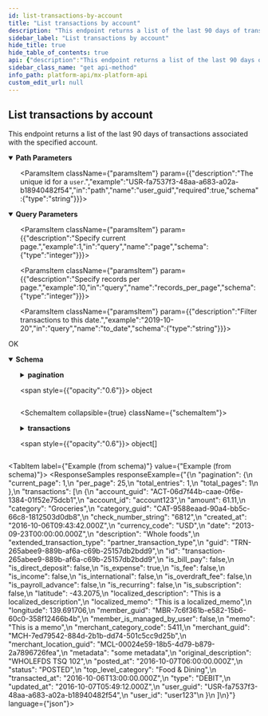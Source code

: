 ```yaml
---
id: list-transactions-by-account
title: "List transactions by account"
description: "This endpoint returns a list of the last 90 days of transactions associated with the specified account."
sidebar_label: "List transactions by account"
hide_title: true
hide_table_of_contents: true
api: {"description":"This endpoint returns a list of the last 90 days of transactions associated with the specified account.","operationId":"listTransactionsByAccount","parameters":[{"description":"The unique id for an `account`.","example":"ACT-06d7f44b-caae-0f6e-1384-01f52e75dcb1","in":"path","name":"account_guid","required":true,"schema":{"type":"string"}},{"description":"Filter transactions from this date.","example":"2015-09-20","in":"query","name":"from_date","schema":{"type":"string"}},{"description":"Specify current page.","example":1,"in":"query","name":"page","schema":{"type":"integer"}},{"description":"Specify records per page.","example":10,"in":"query","name":"records_per_page","schema":{"type":"integer"}},{"description":"Filter transactions to this date.","example":"2019-10-20","in":"query","name":"to_date","schema":{"type":"string"}},{"description":"The unique id for a `user`.","example":"USR-fa7537f3-48aa-a683-a02a-b18940482f54","in":"path","name":"user_guid","required":true,"schema":{"type":"string"}}],"responses":{"200":{"content":{"application/vnd.mx.api.v1+json":{"schema":{"properties":{"pagination":{"properties":{"current_page":{"example":1,"type":"integer"},"per_page":{"example":25,"type":"integer"},"total_entries":{"example":1,"type":"integer"},"total_pages":{"example":1,"type":"integer"}},"type":"object"},"transactions":{"items":{"properties":{"account_guid":{"example":"ACT-06d7f44b-caae-0f6e-1384-01f52e75dcb1","nullable":true,"type":"string"},"account_id":{"example":"account123","nullable":true,"type":"string"},"amount":{"example":61.11,"nullable":true,"type":"number"},"category":{"example":"Groceries","nullable":true,"type":"string"},"category_guid":{"example":"CAT-9588eaad-90a4-bb5c-66c8-1812503d0db8","nullable":true,"type":"string"},"check_number_string":{"example":"6812","nullable":true,"type":"string"},"created_at":{"example":"2016-10-06T09:43:42.000Z","nullable":true,"type":"string"},"currency_code":{"example":"USD","nullable":true,"type":"string"},"date":{"example":"2013-09-23T00:00:00.000Z","nullable":true,"type":"string"},"description":{"example":"Whole foods","nullable":true,"type":"string"},"extended_transaction_type":{"example":"partner_transaction_type","nullable":true,"type":"string"},"guid":{"example":"TRN-265abee9-889b-af6a-c69b-25157db2bdd9","nullable":true,"type":"string"},"id":{"example":"transaction-265abee9-889b-af6a-c69b-25157db2bdd9","nullable":true,"type":"string"},"is_bill_pay":{"example":false,"nullable":true,"type":"boolean"},"is_direct_deposit":{"example":false,"nullable":true,"type":"boolean"},"is_expense":{"example":true,"nullable":true,"type":"boolean"},"is_fee":{"example":false,"nullable":true,"type":"boolean"},"is_income":{"example":false,"nullable":true,"type":"boolean"},"is_international":{"example":false,"nullable":true,"type":"boolean"},"is_overdraft_fee":{"example":false,"nullable":true,"type":"boolean"},"is_payroll_advance":{"example":false,"nullable":true,"type":"boolean"},"is_recurring":{"example":false,"nullable":true,"type":"boolean"},"is_subscription":{"example":false,"nullable":true,"type":"boolean"},"latitude":{"example":-43.2075,"nullable":true,"type":"number"},"localized_description":{"example":"This is a localized_description","nullable":true,"type":"string"},"localized_memo":{"example":"This is a localized_memo","nullable":true,"type":"string"},"longitude":{"example":139.691706,"nullable":true,"type":"number"},"member_guid":{"example":"MBR-7c6f361b-e582-15b6-60c0-358f12466b4b","nullable":true,"type":"string"},"member_is_managed_by_user":{"example":false,"nullable":true,"type":"boolean"},"memo":{"example":"This is a memo","nullable":true,"type":"string"},"merchant_category_code":{"example":5411,"nullable":true,"type":"integer"},"merchant_guid":{"example":"MCH-7ed79542-884d-2b1b-dd74-501c5cc9d25b","nullable":true,"type":"string"},"merchant_location_guid":{"example":"MCL-00024e59-18b5-4d79-b879-2a7896726fea","nullable":true,"type":"string"},"metadata":{"example":"some metadata","nullable":true,"type":"string"},"original_description":{"example":"WHOLEFDS TSQ 102","nullable":true,"type":"string"},"posted_at":{"example":"2016-10-07T06:00:00.000Z","nullable":true,"type":"string"},"status":{"example":"POSTED","nullable":true,"type":"string"},"top_level_category":{"example":"Food & Dining","nullable":true,"type":"string"},"transacted_at":{"example":"2016-10-06T13:00:00.000Z","nullable":true,"type":"string"},"type":{"example":"DEBIT","nullable":true,"type":"string"},"updated_at":{"example":"2016-10-07T05:49:12.000Z","nullable":true,"type":"string"},"user_guid":{"example":"USR-fa7537f3-48aa-a683-a02a-b18940482f54","nullable":true,"type":"string"},"user_id":{"example":"user123","nullable":true,"type":"string"}},"type":"object"},"type":"array"}},"type":"object"}}},"description":"OK"}},"tags":["users"],"method":"get","path":"/users/{user_guid}/accounts/{account_guid}/transactions","servers":[{"url":"https://api.mx.com"},{"url":"https://int-api.mx.com"}],"security":[{"basicAuth":[]}],"securitySchemes":{"basicAuth":{"scheme":"basic","type":"http"}},"info":{"contact":{"name":"MX Platform API","url":"https://www.mx.com/products/platform-api"},"description":"The MX Platform API is a powerful, fully-featured API designed to make aggregating and enhancing financial data easy and reliable. It can seamlessly connect your app or website to tens of thousands of financial institutions.","title":"MX Platform API","version":"0.1.0"},"postman":{"name":"List transactions by account","description":{"content":"This endpoint returns a list of the last 90 days of transactions associated with the specified account.","type":"text/plain"},"url":{"path":["users",":user_guid","accounts",":account_guid","transactions"],"host":["{{baseUrl}}"],"query":[{"disabled":false,"description":{"content":"Filter transactions from this date.","type":"text/plain"},"key":"from_date","value":""},{"disabled":false,"description":{"content":"Specify current page.","type":"text/plain"},"key":"page","value":""},{"disabled":false,"description":{"content":"Specify records per page.","type":"text/plain"},"key":"records_per_page","value":""},{"disabled":false,"description":{"content":"Filter transactions to this date.","type":"text/plain"},"key":"to_date","value":""}],"variable":[{"disabled":false,"description":{"content":"(Required) The unique id for an `account`.","type":"text/plain"},"type":"any","value":"","key":"account_guid"},{"disabled":false,"description":{"content":"(Required) The unique id for a `user`.","type":"text/plain"},"type":"any","value":"","key":"user_guid"}]},"header":[{"key":"Accept","value":"application/vnd.mx.api.v1+json"}],"method":"GET"}}
sidebar_class_name: "get api-method"
info_path: platform-api/mx-platform-api
custom_edit_url: null
---
```



## List transactions by account



This endpoint returns a list of the last 90 days of transactions associated with the specified account.


<details style={{"marginBottom":"1rem"}} data-collapsed={false} open={true}>
<summary style={{}}>
<strong>Path Parameters</strong>
</summary>

<div>
<ul>
<ParamsItem className={"paramsItem"} param={{"description":"The unique id for an `account`.","example":"ACT-06d7f44b-caae-0f6e-1384-01f52e75dcb1","in":"path","name":"account_guid","required":true,"schema":{"type":"string"}}}></ParamsItem>

<ParamsItem className={"paramsItem"} param={{"description":"The unique id for a `user`.","example":"USR-fa7537f3-48aa-a683-a02a-b18940482f54","in":"path","name":"user_guid","required":true,"schema":{"type":"string"}}}></ParamsItem>
</ul>
</div>
</details>

<details style={{"marginBottom":"1rem"}} data-collapsed={false} open={true}>
<summary style={{}}>
<strong>Query Parameters</strong>
</summary>

<div>
<ul>
<ParamsItem className={"paramsItem"} param={{"description":"Filter transactions from this date.","example":"2015-09-20","in":"query","name":"from_date","schema":{"type":"string"}}}></ParamsItem>

<ParamsItem className={"paramsItem"} param={{"description":"Specify current page.","example":1,"in":"query","name":"page","schema":{"type":"integer"}}}></ParamsItem>

<ParamsItem className={"paramsItem"} param={{"description":"Specify records per page.","example":10,"in":"query","name":"records_per_page","schema":{"type":"integer"}}}></ParamsItem>

<ParamsItem className={"paramsItem"} param={{"description":"Filter transactions to this date.","example":"2019-10-20","in":"query","name":"to_date","schema":{"type":"string"}}}></ParamsItem>
</ul>
</div>
</details>

<div>
<ApiTabs>
<TabItem label={"200"} value={"200"}>
<div>

OK

</div>

<div>
<MimeTabs schemaType={"response"}>
<TabItem label={"application/vnd.mx.api.v1+json"} value={"application/vnd.mx.api.v1+json"}>
<SchemaTabs>
<TabItem label={"Schema"} value={"Schema"}>
<details style={{}} data-collapsed={false} open={true}>
<summary style={{"textAlign":"left"}}>
<strong>Schema</strong>
</summary>

<div style={{"textAlign":"left","marginLeft":"1rem"}}></div>

<ul style={{"marginLeft":"1rem"}}>
<SchemaItem collapsible={true} className={"schemaItem"}>
<details style={{}}>
<summary style={{}}>
<strong>pagination</strong>

<span style={{"opacity":"0.6"}}> object</span>
</summary>

<div style={{"marginLeft":"1rem"}}>
<SchemaItem collapsible={false} name={"current_page"} required={false} schemaName={"integer"} qualifierMessage={undefined} schema={{"example":1,"type":"integer"}}></SchemaItem>

<SchemaItem collapsible={false} name={"per_page"} required={false} schemaName={"integer"} qualifierMessage={undefined} schema={{"example":25,"type":"integer"}}></SchemaItem>

<SchemaItem collapsible={false} name={"total_entries"} required={false} schemaName={"integer"} qualifierMessage={undefined} schema={{"example":1,"type":"integer"}}></SchemaItem>

<SchemaItem collapsible={false} name={"total_pages"} required={false} schemaName={"integer"} qualifierMessage={undefined} schema={{"example":1,"type":"integer"}}></SchemaItem>
</div>
</details>
</SchemaItem>

<SchemaItem collapsible={true} className={"schemaItem"}>
<details style={{}}>
<summary style={{}}>
<strong>transactions</strong>

<span style={{"opacity":"0.6"}}> object[]</span>
</summary>

<div style={{"marginLeft":"1rem"}}>
<li>
<div style={{"fontSize":"var(--ifm-code-font-size)","opacity":"0.6","marginLeft":"-.5rem","paddingBottom":".5rem"}}>Array [</div>
</li>

<SchemaItem collapsible={false} name={"account_guid"} required={false} schemaName={"string"} qualifierMessage={undefined} schema={{"example":"ACT-06d7f44b-caae-0f6e-1384-01f52e75dcb1","nullable":true,"type":"string"}}></SchemaItem>

<SchemaItem collapsible={false} name={"account_id"} required={false} schemaName={"string"} qualifierMessage={undefined} schema={{"example":"account123","nullable":true,"type":"string"}}></SchemaItem>

<SchemaItem collapsible={false} name={"amount"} required={false} schemaName={"number"} qualifierMessage={undefined} schema={{"example":61.11,"nullable":true,"type":"number"}}></SchemaItem>

<SchemaItem collapsible={false} name={"category"} required={false} schemaName={"string"} qualifierMessage={undefined} schema={{"example":"Groceries","nullable":true,"type":"string"}}></SchemaItem>

<SchemaItem collapsible={false} name={"category_guid"} required={false} schemaName={"string"} qualifierMessage={undefined} schema={{"example":"CAT-9588eaad-90a4-bb5c-66c8-1812503d0db8","nullable":true,"type":"string"}}></SchemaItem>

<SchemaItem collapsible={false} name={"check_number_string"} required={false} schemaName={"string"} qualifierMessage={undefined} schema={{"example":"6812","nullable":true,"type":"string"}}></SchemaItem>

<SchemaItem collapsible={false} name={"created_at"} required={false} schemaName={"string"} qualifierMessage={undefined} schema={{"example":"2016-10-06T09:43:42.000Z","nullable":true,"type":"string"}}></SchemaItem>

<SchemaItem collapsible={false} name={"currency_code"} required={false} schemaName={"string"} qualifierMessage={undefined} schema={{"example":"USD","nullable":true,"type":"string"}}></SchemaItem>

<SchemaItem collapsible={false} name={"date"} required={false} schemaName={"string"} qualifierMessage={undefined} schema={{"example":"2013-09-23T00:00:00.000Z","nullable":true,"type":"string"}}></SchemaItem>

<SchemaItem collapsible={false} name={"description"} required={false} schemaName={"string"} qualifierMessage={undefined} schema={{"example":"Whole foods","nullable":true,"type":"string"}}></SchemaItem>

<SchemaItem collapsible={false} name={"extended_transaction_type"} required={false} schemaName={"string"} qualifierMessage={undefined} schema={{"example":"partner_transaction_type","nullable":true,"type":"string"}}></SchemaItem>

<SchemaItem collapsible={false} name={"guid"} required={false} schemaName={"string"} qualifierMessage={undefined} schema={{"example":"TRN-265abee9-889b-af6a-c69b-25157db2bdd9","nullable":true,"type":"string"}}></SchemaItem>

<SchemaItem collapsible={false} name={"id"} required={false} schemaName={"string"} qualifierMessage={undefined} schema={{"example":"transaction-265abee9-889b-af6a-c69b-25157db2bdd9","nullable":true,"type":"string"}}></SchemaItem>

<SchemaItem collapsible={false} name={"is_bill_pay"} required={false} schemaName={"boolean"} qualifierMessage={undefined} schema={{"example":false,"nullable":true,"type":"boolean"}}></SchemaItem>

<SchemaItem collapsible={false} name={"is_direct_deposit"} required={false} schemaName={"boolean"} qualifierMessage={undefined} schema={{"example":false,"nullable":true,"type":"boolean"}}></SchemaItem>

<SchemaItem collapsible={false} name={"is_expense"} required={false} schemaName={"boolean"} qualifierMessage={undefined} schema={{"example":true,"nullable":true,"type":"boolean"}}></SchemaItem>

<SchemaItem collapsible={false} name={"is_fee"} required={false} schemaName={"boolean"} qualifierMessage={undefined} schema={{"example":false,"nullable":true,"type":"boolean"}}></SchemaItem>

<SchemaItem collapsible={false} name={"is_income"} required={false} schemaName={"boolean"} qualifierMessage={undefined} schema={{"example":false,"nullable":true,"type":"boolean"}}></SchemaItem>

<SchemaItem collapsible={false} name={"is_international"} required={false} schemaName={"boolean"} qualifierMessage={undefined} schema={{"example":false,"nullable":true,"type":"boolean"}}></SchemaItem>

<SchemaItem collapsible={false} name={"is_overdraft_fee"} required={false} schemaName={"boolean"} qualifierMessage={undefined} schema={{"example":false,"nullable":true,"type":"boolean"}}></SchemaItem>

<SchemaItem collapsible={false} name={"is_payroll_advance"} required={false} schemaName={"boolean"} qualifierMessage={undefined} schema={{"example":false,"nullable":true,"type":"boolean"}}></SchemaItem>

<SchemaItem collapsible={false} name={"is_recurring"} required={false} schemaName={"boolean"} qualifierMessage={undefined} schema={{"example":false,"nullable":true,"type":"boolean"}}></SchemaItem>

<SchemaItem collapsible={false} name={"is_subscription"} required={false} schemaName={"boolean"} qualifierMessage={undefined} schema={{"example":false,"nullable":true,"type":"boolean"}}></SchemaItem>

<SchemaItem collapsible={false} name={"latitude"} required={false} schemaName={"number"} qualifierMessage={undefined} schema={{"example":-43.2075,"nullable":true,"type":"number"}}></SchemaItem>

<SchemaItem collapsible={false} name={"localized_description"} required={false} schemaName={"string"} qualifierMessage={undefined} schema={{"example":"This is a localized_description","nullable":true,"type":"string"}}></SchemaItem>

<SchemaItem collapsible={false} name={"localized_memo"} required={false} schemaName={"string"} qualifierMessage={undefined} schema={{"example":"This is a localized_memo","nullable":true,"type":"string"}}></SchemaItem>

<SchemaItem collapsible={false} name={"longitude"} required={false} schemaName={"number"} qualifierMessage={undefined} schema={{"example":139.691706,"nullable":true,"type":"number"}}></SchemaItem>

<SchemaItem collapsible={false} name={"member_guid"} required={false} schemaName={"string"} qualifierMessage={undefined} schema={{"example":"MBR-7c6f361b-e582-15b6-60c0-358f12466b4b","nullable":true,"type":"string"}}></SchemaItem>

<SchemaItem collapsible={false} name={"member_is_managed_by_user"} required={false} schemaName={"boolean"} qualifierMessage={undefined} schema={{"example":false,"nullable":true,"type":"boolean"}}></SchemaItem>

<SchemaItem collapsible={false} name={"memo"} required={false} schemaName={"string"} qualifierMessage={undefined} schema={{"example":"This is a memo","nullable":true,"type":"string"}}></SchemaItem>

<SchemaItem collapsible={false} name={"merchant_category_code"} required={false} schemaName={"integer"} qualifierMessage={undefined} schema={{"example":5411,"nullable":true,"type":"integer"}}></SchemaItem>

<SchemaItem collapsible={false} name={"merchant_guid"} required={false} schemaName={"string"} qualifierMessage={undefined} schema={{"example":"MCH-7ed79542-884d-2b1b-dd74-501c5cc9d25b","nullable":true,"type":"string"}}></SchemaItem>

<SchemaItem collapsible={false} name={"merchant_location_guid"} required={false} schemaName={"string"} qualifierMessage={undefined} schema={{"example":"MCL-00024e59-18b5-4d79-b879-2a7896726fea","nullable":true,"type":"string"}}></SchemaItem>

<SchemaItem collapsible={false} name={"metadata"} required={false} schemaName={"string"} qualifierMessage={undefined} schema={{"example":"some metadata","nullable":true,"type":"string"}}></SchemaItem>

<SchemaItem collapsible={false} name={"original_description"} required={false} schemaName={"string"} qualifierMessage={undefined} schema={{"example":"WHOLEFDS TSQ 102","nullable":true,"type":"string"}}></SchemaItem>

<SchemaItem collapsible={false} name={"posted_at"} required={false} schemaName={"string"} qualifierMessage={undefined} schema={{"example":"2016-10-07T06:00:00.000Z","nullable":true,"type":"string"}}></SchemaItem>

<SchemaItem collapsible={false} name={"status"} required={false} schemaName={"string"} qualifierMessage={undefined} schema={{"example":"POSTED","nullable":true,"type":"string"}}></SchemaItem>

<SchemaItem collapsible={false} name={"top_level_category"} required={false} schemaName={"string"} qualifierMessage={undefined} schema={{"example":"Food & Dining","nullable":true,"type":"string"}}></SchemaItem>

<SchemaItem collapsible={false} name={"transacted_at"} required={false} schemaName={"string"} qualifierMessage={undefined} schema={{"example":"2016-10-06T13:00:00.000Z","nullable":true,"type":"string"}}></SchemaItem>

<SchemaItem collapsible={false} name={"type"} required={false} schemaName={"string"} qualifierMessage={undefined} schema={{"example":"DEBIT","nullable":true,"type":"string"}}></SchemaItem>

<SchemaItem collapsible={false} name={"updated_at"} required={false} schemaName={"string"} qualifierMessage={undefined} schema={{"example":"2016-10-07T05:49:12.000Z","nullable":true,"type":"string"}}></SchemaItem>

<SchemaItem collapsible={false} name={"user_guid"} required={false} schemaName={"string"} qualifierMessage={undefined} schema={{"example":"USR-fa7537f3-48aa-a683-a02a-b18940482f54","nullable":true,"type":"string"}}></SchemaItem>

<SchemaItem collapsible={false} name={"user_id"} required={false} schemaName={"string"} qualifierMessage={undefined} schema={{"example":"user123","nullable":true,"type":"string"}}></SchemaItem>

<li>
<div style={{"fontSize":"var(--ifm-code-font-size)","opacity":"0.6","marginLeft":"-.5rem"}}>]</div>
</li>
</div>
</details>
</SchemaItem>
</ul>
</details>
</TabItem>

<TabItem label={"Example (from schema)"} value={"Example (from schema)"}>
<ResponseSamples responseExample={"{\n  \"pagination\": {\n    \"current_page\": 1,\n    \"per_page\": 25,\n    \"total_entries\": 1,\n    \"total_pages\": 1\n  },\n  \"transactions\": [\n    {\n      \"account_guid\": \"ACT-06d7f44b-caae-0f6e-1384-01f52e75dcb1\",\n      \"account_id\": \"account123\",\n      \"amount\": 61.11,\n      \"category\": \"Groceries\",\n      \"category_guid\": \"CAT-9588eaad-90a4-bb5c-66c8-1812503d0db8\",\n      \"check_number_string\": \"6812\",\n      \"created_at\": \"2016-10-06T09:43:42.000Z\",\n      \"currency_code\": \"USD\",\n      \"date\": \"2013-09-23T00:00:00.000Z\",\n      \"description\": \"Whole foods\",\n      \"extended_transaction_type\": \"partner_transaction_type\",\n      \"guid\": \"TRN-265abee9-889b-af6a-c69b-25157db2bdd9\",\n      \"id\": \"transaction-265abee9-889b-af6a-c69b-25157db2bdd9\",\n      \"is_bill_pay\": false,\n      \"is_direct_deposit\": false,\n      \"is_expense\": true,\n      \"is_fee\": false,\n      \"is_income\": false,\n      \"is_international\": false,\n      \"is_overdraft_fee\": false,\n      \"is_payroll_advance\": false,\n      \"is_recurring\": false,\n      \"is_subscription\": false,\n      \"latitude\": -43.2075,\n      \"localized_description\": \"This is a localized_description\",\n      \"localized_memo\": \"This is a localized_memo\",\n      \"longitude\": 139.691706,\n      \"member_guid\": \"MBR-7c6f361b-e582-15b6-60c0-358f12466b4b\",\n      \"member_is_managed_by_user\": false,\n      \"memo\": \"This is a memo\",\n      \"merchant_category_code\": 5411,\n      \"merchant_guid\": \"MCH-7ed79542-884d-2b1b-dd74-501c5cc9d25b\",\n      \"merchant_location_guid\": \"MCL-00024e59-18b5-4d79-b879-2a7896726fea\",\n      \"metadata\": \"some metadata\",\n      \"original_description\": \"WHOLEFDS TSQ 102\",\n      \"posted_at\": \"2016-10-07T06:00:00.000Z\",\n      \"status\": \"POSTED\",\n      \"top_level_category\": \"Food & Dining\",\n      \"transacted_at\": \"2016-10-06T13:00:00.000Z\",\n      \"type\": \"DEBIT\",\n      \"updated_at\": \"2016-10-07T05:49:12.000Z\",\n      \"user_guid\": \"USR-fa7537f3-48aa-a683-a02a-b18940482f54\",\n      \"user_id\": \"user123\"\n    }\n  ]\n}"} language={"json"}></ResponseSamples>
</TabItem>
</SchemaTabs>
</TabItem>
</MimeTabs>
</div>
</TabItem>
</ApiTabs>
</div>

      